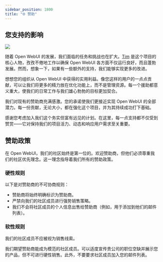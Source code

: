 ```yaml
---
sidebar_position: 1800
title: "🌐 赞助"
---
```


<TopBanners />

## 您支持的影响


[![](https://img.shields.io/static/v1?label=Sponsor&message=%E2%9D%A4&logo=GitHub&color=%23fe8e86)](https://github.com/sponsors/tjbck)

随着 Open WebUI 的发展，我们面临的任务和挑战也在扩大。[Tim](/team) 是这个项目的核心人物，孜孜不倦地工作以确保 Open WebUI 各方面不仅运行良好，而且蓬勃发展。然而，想象一下，如果有一些额外的支持，我们能够实现更多的改进。

想想您的组织从 Open WebUI 中获得的实用利益。像您这样的用户的一点点贡献，可以让我们将更多的精力放在优化功能上，而不是管理资源。每一个援助都意义重大，使我们的日常工作与我们雄心勃勃的目标更加契合。

我们对现有的赞助商充满感激。您的承诺使我们更接近实现 Open WebUI 的全部潜力。每一份贡献，无论大小，都在强化这个项目，并为其持续成功打下基础。

感谢您考虑加入我们这个务实但富有远见的计划。在这里，每一点支持都不仅受到赞赏——它对保持我们的项目活力、动态和响应用户需求至关重要。




## 赞助政策

在 Open WebUI，我们的社区始终是第一位的。欢迎赞助商，但他们必须尊重我们的社区优先理念。这一理念指导着我们所有的赞助政策。

### 硬性规则

以下是对赞助商的不可协商规则：

- 赞助商将始终明确标识为赞助商。
- 严禁向我们的社区成员进行强势销售策略。
- 我们不会将社区成员的个人信息出售给赞助商（例如，用于添加到他们的邮件列表）。

### 软性规则

我们的社区成员不应被视为销售线索。

我们期望赞助商能成为模范的社区成员。可以适度宣传贵公司的职位空缺并展示您的产品，但不可进行硬性销售。此外，不要要求社区成员加入您的邮件列表。
